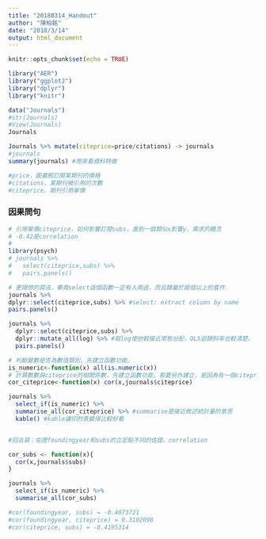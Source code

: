 ```yaml
---
title: "20180314_Handout"
author: "陳柏銘"
date: "2018/3/14"
output: html_document
---
```


```r
knitr::opts_chunk$set(echo = TRUE)
```

```r
library("AER")
library("ggplot2")
library("dplyr")
library("knitr")
```

```r
data("Journals")
#str(Journals) 
#View(Journals)
Journals
```

```r
Journals %>% mutate(citeprice=price/citations) -> journals
#journals
summary(journals) #用來看資料特徵

#price，圖書館訂閱某期刊的價格
#citations，某期刊被引用的次數
#citeprice，期刊引用單價
```

### 因果問句
```r
# 引用單價citeprice，如何影響訂閱subs，進到一個類似x影響y，需求的概念
# -0.42是correlation
#
library(psych)
# journals %>% 
#   select(citeprice,subs) %>%
#   pairs.panels()

# 更理想的寫法，畢竟select這個函數一定有人用過，而且隸屬於兩個以上的套件
journals %>% 
dplyr::select(citeprice,subs) %>% #select: extract column by name
pairs.panels()
```

```r
journals %>% 
  dplyr::select(citeprice,subs) %>%
  dplyr::mutate_all(log) %>% #取log使他較接近常態分配，OLS迴歸斜率也較清楚。
  pairs.panels()
```

```r
# 判斷變數是否為數值類別，先建立函數功能。
is_numeric<-function(x) all(is.numeric(x))
# 計算數數與citeprice的相關係數，先建立函數功能，那要另外建立，是因為有一個citeprice這個變數，我想要先訂下來。
cor_citeprice<-function(x) cor(x,journals$citeprice)

journals %>%  
  select_if(is_numeric) %>%
  summarise_all(cor_citeprice) %>% #summarise是接近敘述統計量的意思
  kable() #kable讓印的表變得比較好看


#回去寫：佐證foundingyear和subs的立足點不同的佐證。correlation
```

```r

cor_subs <- function(x){
  cor(x,journals$subs)
}

journals %>%
  select_if(is_numeric) %>% 
  summarise_all(cor_subs) 

#cor(foundingyear, subs) = -0.4073721
#cor(foundingyear, citeprice) = 0.3102098
#cor(citeprice, subs) = -0.4195314

```

